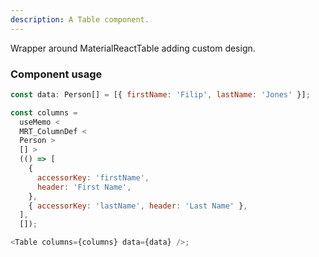 ```yaml
---
description: A Table component.
---
```



Wrapper around MaterialReactTable adding custom design.

### Component usage

```js
const data: Person[] = [{ firstName: 'Filip', lastName: 'Jones' }];

const columns =
  useMemo <
  MRT_ColumnDef <
  Person >
  [] >
  (() => [
    {
      accessorKey: 'firstName',
      header: 'First Name',
    },
    { accessorKey: 'lastName', header: 'Last Name' },
  ],
  []);

<Table columns={columns} data={data} />;
```
